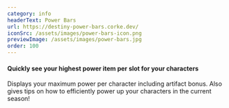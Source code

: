 ```yaml
---
category: info
headerText: Power Bars
url: https://destiny-power-bars.corke.dev/
iconSrc: /assets/images/power-bars-icon.png
previewImage: /assets/images/power-bars.jpg
order: 100
---
```


#### Quickly see your highest power item per slot for your characters

Displays your maximum power per character including artifact bonus.
Also gives tips on how to efficiently power up your characters in the current season!
